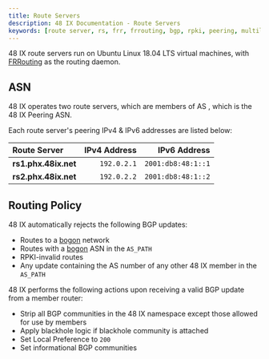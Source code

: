 ```yaml
---
title: Route Servers
description: 48 IX Documentation - Route Servers
keywords: [route server, rs, frr, frrouting, bgp, rpki, peering, multilateral]
---
```



48 IX route servers run on Ubuntu Linux 18.04 LTS virtual machines, with [FRRouting](https://frrouting.org/) as the routing daemon.

<Admonition
  type="warning"
  title="Forwarding"
  message="Don't point traffic towards the 48 IX route servers — IPv4 & IPv6 forwarding are disabled."
/>

## ASN

48 IX operates two route servers, which are members of AS <ASN />, which is the 48 IX Peering ASN.

Each route server's peering IPv4 & IPv6 addresses are listed below:

| Route Server         | IPv4 Address |       IPv6 Address |
| :------------------- | -----------: | -----------------: |
| **rs1.phx.48ix.net** |  `192.0.2.1` | `2001:db8:48:1::1` |
| **rs2.phx.48ix.net** |  `192.0.2.2` | `2001:db8:48:1::2` |

## Routing Policy

48 IX automatically rejects the following BGP updates:

- Routes to a [bogon](bogons.mdx) network
- Routes with a [bogon](bogons.mdx) ASN in the `AS_PATH`
- RPKI-invalid routes
- Any update containing the AS number of any other 48 IX member in the `AS_PATH`

48 IX performs the following actions upon receiving a valid BGP update from a member router:

- Strip all BGP communities in the 48 IX namespace except those allowed for use by members
- Apply blackhole logic if blackhole community is attached
- Set Local Preference to `200`
- Set informational BGP communities
